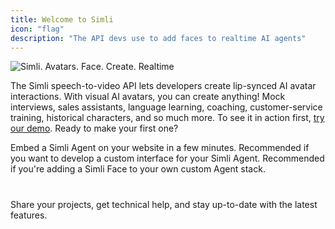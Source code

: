 ```yaml
---
title: Welcome to Simli
icon: "flag"
description: "The API devs use to add faces to realtime AI agents"
---
```


<img noZoom src="/images/simli banner.jpg" alt="Simli. Avatars. Face. Create. Realtime" height={20} />

The Simli speech-to-video API lets developers create lip-synced AI avatar interactions. With visual AI avatars, you can create anything! Mock interviews, sales assistants, language learning, coaching, customer-service training, historical characters, and so much more. To see it in action first, [try our demo](https://www.simli.com/demo).
Ready to make your first one?

<Card title="Use Simli Widget" icon="code" href="/api-reference/widget">
  Embed a Simli Agent on your website in a few minutes.
</Card>

<CardGroup cols={2}>

<Card title="Use Simli Auto" icon="code" iconType="duotone" href="/api-reference/simli-auto">
  Recommended if you want to develop a custom interface for your Simli Agent.
</Card>

<Card title="Use an SDK" icon="js" href="/api-reference/javascript">
  Recommended if you're adding a Simli Face to your own custom Agent stack.
</Card>

</CardGroup>

#

<Card title="Join our community" icon="discord" href="https://discord.gg/yQx49zNF4d">
  Share your projects, get technical help, and stay up-to-date with the latest features.
</Card>
